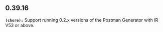 ## 0.39.16
**`(chore):`** Support running 0.2.x versions of the Postman Generator with IR V53 or above.

